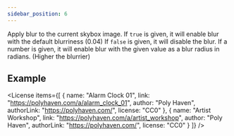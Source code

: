 ```yaml
---
sidebar_position: 6
---
```



<OptionDescriptor type="boolean | number" defaultVal="false" />

Apply blur to the current skybox image.
If `true` is given, it will enable blur with the default blurriness (0.04)
If `false` is given, it will disable the blur.
If a number is given, it will enable blur with the given value as a blur radius in radians. (Higher the blurrier)

## Example
<div className="columns">
  <div className="column">
    <View3D
      src="/egjs-view3d/model/meshopt/alarm.glb"
      skybox="/egjs-view3d/texture/artist_workshop_1k.hdr"
      skyboxBlur={true}
      showControl
      showExampleCode />
  </div>
  <div className="column">
    <View3D
      src="/egjs-view3d/model/meshopt/alarm.glb"
      skybox="/egjs-view3d/texture/artist_workshop_1k.hdr"
      showControl
      showExampleCode />
  </div>
</div>

<License items={[
  {
    name: "Alarm Clock 01",
    link: "https://polyhaven.com/a/alarm_clock_01",
    author: "Poly Haven",
    authorLink: "https://polyhaven.com/",
    license: "CC0"
  },
  {
    name: "Artist Workshop",
    link: "https://polyhaven.com/a/artist_workshop",
    author: "Poly Haven",
    authorLink: "https://polyhaven.com/",
    license: "CC0"
  }
]} />
